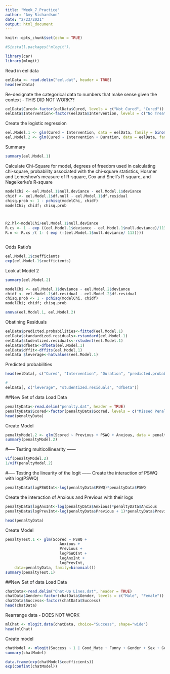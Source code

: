 ```yaml
---
title: "Week_7_Practice"
author: "Amy Richardson"
date: "2/23/2021"
output: html_document
---
```


```r
knitr::opts_chunk$set(echo = TRUE)
```

```r
#Sinstall.packages("mlogit").

library(car)
library(mlogit)

```
Read in eel data
```r
eelData <- read.delim("eel.dat", header = TRUE)
head(eelData)
```

Re-designate the categorical data to numbers that make sense given the context - THIS DID NOT WORK??
```r
eelData$Cured<-factor(eelData$Cured, levels = c("Not Cured", "Cured"))
eelData$Intervention<-factor(eelData$Intervention, levels = c("No Treatment", "Intervention"))

```

Create the logistic regression
```r
eel.Model.1 <- glm(Cured ~ Intervention, data = eelData, family = binomial())
eel.Model.2 <- glm(Cured ~ Intervention + Duration, data = eelData, family = binomial())
```

Summary
```r
summary(eel.Model.1)
```

Calculate Chi-Square for model, degrees of freedom used in calculating chi-square, probability associated with the chi-square statistics, Hosmer and Lemeshow's measure of R-square, Cox and Snell's R-square, and Nagelkerke's R-square
```r
modelChi <- eel.Model.1$null.deviance - eel.Model.1$deviance
chidf <- eel.Model.1$df.null - eel.Model.1$df.residual
chisq.prob <- 1 - pchisq(modelChi, chidf)
modelChi; chidf; chisq.prob



R2.hl<-modelChi/eel.Model.1$null.deviance
R.cs <- 1 - exp ((eel.Model.1$deviance - eel.Model.1$null.deviance)/113)
R.n <- R.cs /( 1- ( exp (-(eel.Model.1$null.deviance/ 113))))



```

Odds Ratio's
```r
eel.Model.1$coefficients
exp(eel.Model.1$coefficients)
```

Look at Model 2
```r
summary(eel.Model.2)
```
```r
modelChi <- eel.Model.1$deviance - eel.Model.2$deviance
chidf <- eel.Model.1$df.residual - eel.Model.2$df.residual
chisq.prob <- 1 - pchisq(modelChi, chidf)
modelChi; chidf; chisq.prob

anova(eel.Model.1, eel.Model.2)
```

Obatining Residuals
```r
eelData$predicted.probabilities<-fitted(eel.Model.1)
eelData$standardized.residuals<-rstandard(eel.Model.1)
eelData$studentized.residuals<-rstudent(eel.Model.1)
eelData$dfbeta<-dfbeta(eel.Model.1)
eelData$dffit<-dffits(eel.Model.1)
eelData $leverage<-hatvalues(eel.Model.1)
```

Predicted probabilities
```r
head(eelData[, c("Cured", "Intervention", "Duration", "predicted.probabilities")])

#
eelData[, c("leverage", "studentized.residuals", "dfbeta")]
```


##New Set of data
Load Data
```r
penaltyData<-read.delim("penalty.dat", header = TRUE)
penaltyData$Scored<-factor(penaltyData$Scored, levels = c("Missed Penalty", "Scored Penalty"))
head(penaltyData)
```

Create Model
```r
penaltyModel.2 <- glm(Scored ~ Previous + PSWQ + Anxious, data = penaltyData, family = binomial())
summary(penaltyModel.2)
```

#----- Testing multicollinearity ------
```r
vif(penaltyModel.2)
1/vif(penaltyModel.2)
```


#----- Testing the linearity of the logit ------
Create the interaction of PSWQ with log(PSWQ)
```r
penaltyData$logPSWQInt<-log(penaltyData$PSWQ)*penaltyData$PSWQ
```

Create the interaction of Anxious and Previous with their logs
```r
penaltyData$logAnxInt<-log(penaltyData$Anxious)*penaltyData$Anxious
penaltyData$logPrevInt<-log(penaltyData$Previous + 1)*penaltyData$Previous

head(penaltyData)

```

Create Model
```r
penaltyTest.1 <- glm(Scored ~ PSWQ +
					    Anxious + 
					    Previous +
					    logPSWQInt +
                        logAnxInt +	
					    logPrevInt, 
	data=penaltyData, family=binomial())
summary(penaltyTest.1)
```
##New Set of data
Load Data
```r
chatData<-read.delim("Chat-Up Lines.dat", header = TRUE)
chatData$Gender<-factor(chatData$Gender, levels = c("Male", "Female"))
chatData$Success<-factor(chatData$Success)
head(chatData)
```

Rearrange data - DOES NOT WORK

```r
mlChat <- mlogit.data(chatData, choice="Success", shape="wide")
head(mlChat)
```

Create model
```r
chatModel <- mlogit(Success ~ 1 | Good_Mate + Funny + Gender + Sex + Gender:Sex +  Funny:Gender , data = mlChat, reflevel=3)
summary(chatModel)

data.frame(exp(chatModel$coefficients))
exp(confint(chatModel))
```

















